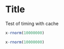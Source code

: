 Title
========================================================

Test of timing with cache
```{r cache=TRUE, eval=TRUE}
x-rnorm(10000000)
```

```{r cache=FALSE, eval=FALSE}
x-rnorm(10000000)
```
